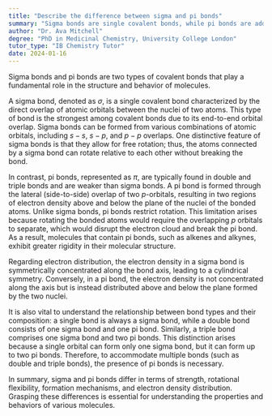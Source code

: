 ```yaml
---
title: "Describe the difference between sigma and pi bonds"
summary: "Sigma bonds are single covalent bonds, while pi bonds are additional bonds that occur in double or triple bonds."
author: "Dr. Ava Mitchell"
degree: "PhD in Medicinal Chemistry, University College London"
tutor_type: "IB Chemistry Tutor"
date: 2024-01-16
---
```


Sigma bonds and pi bonds are two types of covalent bonds that play a fundamental role in the structure and behavior of molecules. 

A sigma bond, denoted as $\sigma$, is a single covalent bond characterized by the direct overlap of atomic orbitals between the nuclei of two atoms. This type of bond is the strongest among covalent bonds due to its end-to-end orbital overlap. Sigma bonds can be formed from various combinations of atomic orbitals, including $s-s$, $s-p$, and $p-p$ overlaps. One distinctive feature of sigma bonds is that they allow for free rotation; thus, the atoms connected by a sigma bond can rotate relative to each other without breaking the bond.

In contrast, pi bonds, represented as $\pi$, are typically found in double and triple bonds and are weaker than sigma bonds. A pi bond is formed through the lateral (side-to-side) overlap of two $p$-orbitals, resulting in two regions of electron density above and below the plane of the nuclei of the bonded atoms. Unlike sigma bonds, pi bonds restrict rotation. This limitation arises because rotating the bonded atoms would require the overlapping $p$ orbitals to separate, which would disrupt the electron cloud and break the pi bond. As a result, molecules that contain pi bonds, such as alkenes and alkynes, exhibit greater rigidity in their molecular structure.

Regarding electron distribution, the electron density in a sigma bond is symmetrically concentrated along the bond axis, leading to a cylindrical symmetry. Conversely, in a pi bond, the electron density is not concentrated along the axis but is instead distributed above and below the plane formed by the two nuclei.

It is also vital to understand the relationship between bond types and their composition: a single bond is always a sigma bond, while a double bond consists of one sigma bond and one pi bond. Similarly, a triple bond comprises one sigma bond and two pi bonds. This distinction arises because a single orbital can form only one sigma bond, but it can form up to two pi bonds. Therefore, to accommodate multiple bonds (such as double and triple bonds), the presence of pi bonds is necessary.

In summary, sigma and pi bonds differ in terms of strength, rotational flexibility, formation mechanisms, and electron density distribution. Grasping these differences is essential for understanding the properties and behaviors of various molecules.
    